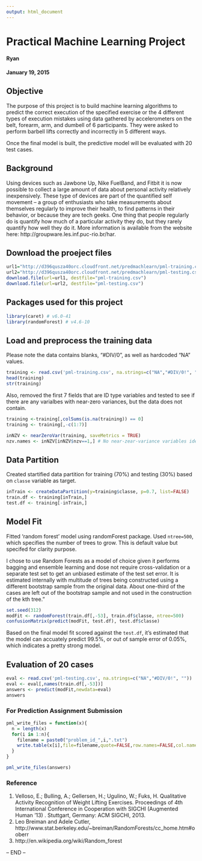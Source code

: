 ```yaml
---
output: html_document
---
```


# Practical Machine Learning Project
#### Ryan
#### January 19, 2015

## Objective

The purpose of this project is to build machine learning algorithms to predict the correct execution of the specified exercise or the 4 different types of execution mistakes using data gathered by accelerometers on the belt, forearm, arm, and dumbell of 6 participants. They were asked to perform barbell lifts correctly and incorrectly in 5 different ways.

Once the final model is built, the predictive model will be evaluated with 20 test cases. 

## Background

Using devices such as Jawbone Up, Nike FuelBand, and Fitbit it is now possible to collect a large amount of data about personal activity relatively inexpensively. These type of devices are part of the quantified self movement – a group of enthusiasts who take measurements about themselves regularly to improve their health, to find patterns in their behavior, or because they are tech geeks. One thing that people regularly do is quantify how much of a particular activity they do, but they rarely quantify how well they do it.  More information is available from the website here: http://groupware.les.inf.puc-rio.br/har. 

## Download the proeject files
```r
url1="http://d396qusza40orc.cloudfront.net/predmachlearn/pml-training.csv"
url2="http://d396qusza40orc.cloudfront.net/predmachlearn/pml-testing.csv"
download.file(url=url1, destfile="pml-training.csv")
download.file(url=url2, destfile="pml-testing.csv")
```

## Packages used for this project
```r
library(caret) # v6.0-41
library(randomForest) # v4.6-10
```

## Load and preprocess the training data
Please note the data contains blanks, "#DIV/0", as well as hardcoded "NA" values. 

```r
training <- read.csv('pml-training.csv', na.strings=c("NA","#DIV/0!", ""))
head(training)
str(training)
```

Also, removed the first 7 fields that are ID type variables and tested to see if there are any varialbes with near-zero variances, but the data does not contain.

```r
training <-training[,colSums(is.na(training)) == 0]
training <- training[,-c(1:7)]

inNZV <- nearZeroVar(training, saveMetrics = TRUE)
nzv.names <- inNZV[inNZV$nzv==1,] # No near-zear-variance variables identified
```

## Data Partition
Created startified data partition for training (70%) and testing (30%) based on `classe` variable as target.

```r
inTrain <- createDataPartition(y=training$classe, p=0.7, list=FALSE)
train.df <- training[inTrain,]
test.df <- training[-inTrain,]
```


## Model Fit

Fitted 'random forest' model using randomForest package. Used `ntree=500`, which specifies the number of trees to grow. This is default value but specifed for clarity purpose.
 
I chose to use Random Forests as a model of choice given it performs bagging and ensemble learning and dose not require cross-validation or a separate test set to get an unbiased estimate of the test set error. It is estimated internally with multitude of trees being constructed using a different bootstrap sample from the original data. About one-third of the cases are left out of the bootstrap sample and not used in the construction of the kth tree."

```r
set.seed(312)
modFit <- randomForest(train.df[,-53], train.df$classe, ntree=500) 
confusionMatrix(predict(modFit, test.df), test.df$classe)
```

Based on the final model fit scored against the `test.df`, it's estimated that the model can accuately predict 99.5%, or out of sample error of 0.05%, which indicates a pretty strong model. 

## Evaluation of 20 cases
```r
eval <- read.csv('pml-testing.csv', na.strings=c("NA","#DIV/0!", ""))
eval <- eval[,names(train.df[,-53])]
answers <- predict(modFit,newdata=eval)
answers
```

### For Prediction Assignment Submission
```r
pml_write_files = function(x){
  n = length(x)
  for(i in 1:n){
    filename = paste0("problem_id_",i,".txt")
    write.table(x[i],file=filename,quote=FALSE,row.names=FALSE,col.names=FALSE)
  }
}

pml_write_files(answers)
```

### Reference
1. Velloso, E.; Bulling, A.; Gellersen, H.; Ugulino, W.; Fuks, H. Qualitative Activity Recognition of Weight Lifting Exercises. Proceedings of 4th International Conference in Cooperation with SIGCHI (Augmented Human '13) . Stuttgart, Germany: ACM SIGCHI, 2013.
2. Leo Breiman and Adele Cutler, http://www.stat.berkeley.edu/~breiman/RandomForests/cc_home.htm#ooberr
3. http://en.wikipedia.org/wiki/Random_forest

-- END --



